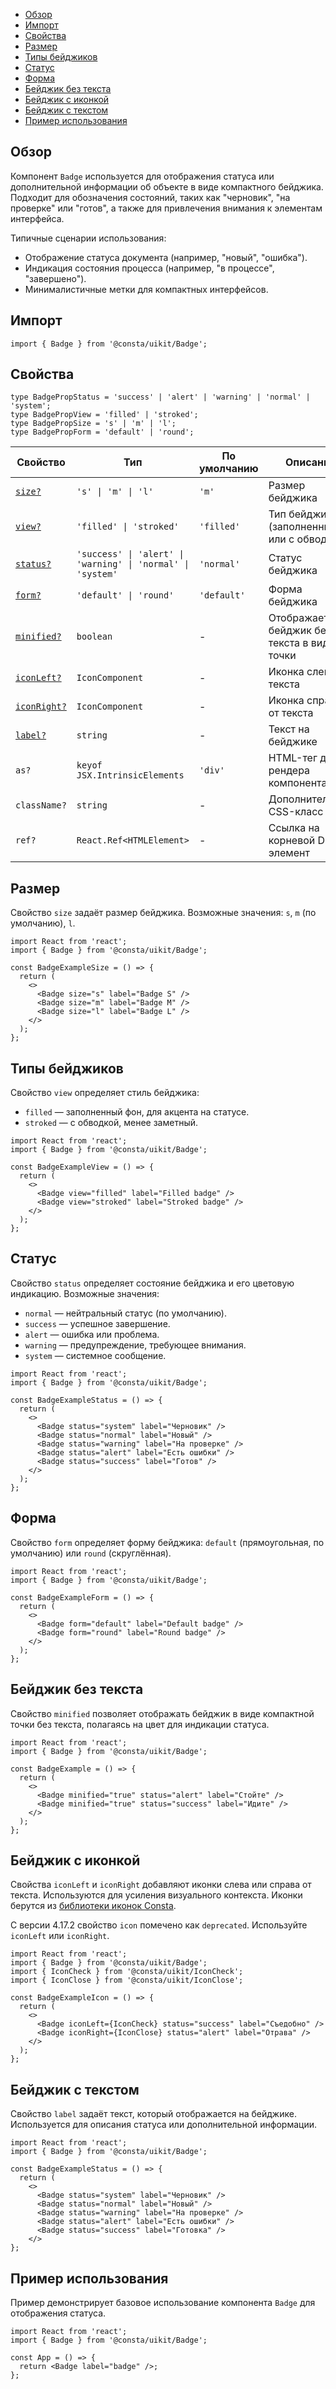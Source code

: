 

<MdxMenu>

- [Обзор](#обзор)
- [Импорт](#импорт)
- [Свойства](#свойства)
- [Размер](#размер)
- [Типы бейджиков](#типы-бейджиков)
- [Статус](#статус)
- [Форма](#форма)
- [Бейджик без текста](#бейджик-без-текста)
- [Бейджик с иконкой](#бейджик-с-иконкой)
- [Бейджик с текстом](#бейджик-с-текстом)
- [Пример использования](#пример)

</MdxMenu>

## Обзор

Компонент `Badge` используется для отображения статуса или дополнительной информации об объекте в виде компактного бейджика. Подходит для обозначения состояний, таких как "черновик", "на проверке" или "готов", а также для привлечения внимания к элементам интерфейса.

Типичные сценарии использования:

- Отображение статуса документа (например, "новый", "ошибка").
- Индикация состояния процесса (например, "в процессе", "завершено").
- Минималистичные метки для компактных интерфейсов.

## Импорт

```tsx
import { Badge } from '@consta/uikit/Badge';
```

## Свойства

```tsx
type BadgePropStatus = 'success' | 'alert' | 'warning' | 'normal' | 'system';
type BadgePropView = 'filled' | 'stroked';
type BadgePropSize = 's' | 'm' | 'l';
type BadgePropForm = 'default' | 'round';
```

| Свойство                           | Тип                                                         | По умолчанию | Описание                                   |
| ---------------------------------- | ----------------------------------------------------------- | ------------ | ------------------------------------------ |
| [`size?`](#размер)                 | `'s' \| 'm' \| 'l'`                                         | `'m'`        | Размер бейджика                            |
| [`view?`](#типы-бейджиков)         | `'filled' \| 'stroked'`                                     | `'filled'`   | Тип бейджика (заполненный или с обводкой)  |
| [`status?`](#статус)               | `'success' \| 'alert' \| 'warning' \| 'normal' \| 'system'` | `'normal'`   | Статус бейджика                            |
| [`form?`](#форма)                  | `'default' \| 'round'`                                      | `'default'`  | Форма бейджика                             |
| [`minified?`](#бейджик-без-текста) | `boolean`                                                   | -            | Отображает бейджик без текста в виде точки |
| [`iconLeft?`](#бейджик-с-иконкой)  | `IconComponent`                                             | -            | Иконка слева от текста                     |
| [`iconRight?`](#бейджик-с-иконкой) | `IconComponent`                                             | -            | Иконка справа от текста                    |
| [`label?`](#бейджик-с-текстом)     | `string`                                                    | -            | Текст на бейджике                          |
| `as?`                              | `keyof JSX.IntrinsicElements`                               | `'div'`      | HTML-тег для рендера компонента            |
| `className?`                       | `string`                                                    | -            | Дополнительный CSS-класс                   |
| `ref?`                             | `React.Ref<HTMLElement>`                                    | -            | Ссылка на корневой DOM-элемент             |

## Размер

Свойство `size` задаёт размер бейджика. Возможные значения: `s`, `m` (по умолчанию), `l`.

<MdxTabs>

<BadgeExampleSize />

```tsx
import React from 'react';
import { Badge } from '@consta/uikit/Badge';

const BadgeExampleSize = () => {
  return (
    <>
      <Badge size="s" label="Badge S" />
      <Badge size="m" label="Badge M" />
      <Badge size="l" label="Badge L" />
    </>
  );
};
```

</MdxTabs>

## Типы бейджиков

Свойство `view` определяет стиль бейджика:

- `filled` — заполненный фон, для акцента на статусе.
- `stroked` — с обводкой, менее заметный.

<MdxTabs>

<BadgeExampleView />

```tsx
import React from 'react';
import { Badge } from '@consta/uikit/Badge';

const BadgeExampleView = () => {
  return (
    <>
      <Badge view="filled" label="Filled badge" />
      <Badge view="stroked" label="Stroked badge" />
    </>
  );
};
```

</MdxTabs>

## Статус

Свойство `status` определяет состояние бейджика и его цветовую индикацию. Возможные значения:

- `normal` — нейтральный статус (по умолчанию).
- `success` — успешное завершение.
- `alert` — ошибка или проблема.
- `warning` — предупреждение, требующее внимания.
- `system` — системное сообщение.

<MdxTabs>

<BadgeExampleStatus />

```tsx
import React from 'react';
import { Badge } from '@consta/uikit/Badge';

const BadgeExampleStatus = () => {
  return (
    <>
      <Badge status="system" label="Черновик" />
      <Badge status="normal" label="Новый" />
      <Badge status="warning" label="На проверке" />
      <Badge status="alert" label="Есть ошибки" />
      <Badge status="success" label="Готов" />
    </>
  );
};
```

</MdxTabs>

## Форма

Свойство `form` определяет форму бейджика: `default` (прямоугольная, по умолчанию) или `round` (скруглённая).

<MdxTabs>

<BadgeExampleForm />

```tsx
import React from 'react';
import { Badge } from '@consta/uikit/Badge';

const BadgeExampleForm = () => {
  return (
    <>
      <Badge form="default" label="Default badge" />
      <Badge form="round" label="Round badge" />
    </>
  );
};
```

</MdxTabs>

## Бейджик без текста

Свойство `minified` позволяет отображать бейджик в виде компактной точки без текста, полагаясь на цвет для индикации статуса.

<MdxTabs>

<BadgeExampleMinified />

```tsx
import React from 'react';
import { Badge } from '@consta/uikit/Badge';

const BadgeExample = () => {
  return (
    <>
      <Badge minified="true" status="alert" label="Стойте" />
      <Badge minified="true" status="success" label="Идите" />
    </>
  );
};
```

</MdxTabs>

## Бейджик с иконкой

Свойства `iconLeft` и `iconRight` добавляют иконки слева или справа от текста. Используются для усиления визуального контекста. Иконки берутся из [библиотеки иконок Consta](##LIBS.LIB/lib:icons).

<MdxInformer status="warning">

С версии 4.17.2 свойство `icon` помечено как `deprecated`. Используйте `iconLeft` или `iconRight`.

</MdxInformer>

<MdxTabs>

<BadgeExampleIcon />

```tsx
import React from 'react';
import { Badge } from '@consta/uikit/Badge';
import { IconCheck } from '@consta/uikit/IconCheck';
import { IconClose } from '@consta/uikit/IconClose';

const BadgeExampleIcon = () => {
  return (
    <>
      <Badge iconLeft={IconCheck} status="success" label="Съедобно" />
      <Badge iconRight={IconClose} status="alert" label="Отрава" />
    </>
  );
};
```

</MdxTabs>

## Бейджик с текстом

Свойство `label` задаёт текст, который отображается на бейджике. Используется для описания статуса или дополнительной информации.

<MdxTabs>

<BadgeExampleStatus />

```tsx
import React from 'react';
import { Badge } from '@consta/uikit/Badge';

const BadgeExampleStatus = () => {
  return (
    <>
      <Badge status="system" label="Черновик" />
      <Badge status="normal" label="Новый" />
      <Badge status="warning" label="На проверке" />
      <Badge status="alert" label="Есть ошибки" />
      <Badge status="success" label="Готовка" />
    </>
};
```

</MdxTabs>

## Пример использования

Пример демонстрирует базовое использование компонента `Badge` для отображения статуса.

```tsx
import React from 'react';
import { Badge } from '@consta/uikit/Badge';

const App = () => {
  return <Badge label="badge" />;
};
```
